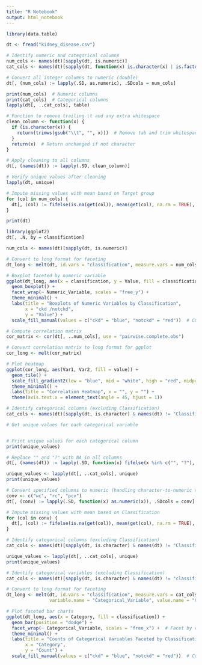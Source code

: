 ---
title: "R Notebook"
output: html_notebook
---
```{r}
library(data.table)

dt <- fread("kidney_disease.csv")

# Identify numeric and categorical columns
num_cols <- names(dt)[sapply(dt, is.numeric)]
cat_cols <- names(dt)[sapply(dt, function(x) is.character(x) | is.factor(x))]

# Convert all integer columns to numeric (double)
dt[, (num_cols) := lapply(.SD, as.numeric), .SDcols = num_cols]

print(num_cols)  # Numeric columns
print(cat_cols)  # Categorical columns
lapply(dt[, ..cat_cols], table)

# Function to remove trailing \t and any extra whitespace
clean_column <- function(x) {
  if (is.character(x)) {
    return(trimws(gsub("\\t", "", x)))  # Remove tab and trim whitespace
  }
  return(x)  # Return unchanged if not character
}

# Apply cleaning to all columns
dt[, (names(dt)) := lapply(.SD, clean_column)]

# Verify unique values after cleaning
lapply(dt, unique)
```

```{r}
# Impute missing values with mean based on Target group
for (col in num_cols) {
  dt[, (col) := fifelse(is.na(get(col)), mean(get(col), na.rm = TRUE), get(col)), by = classification]
}

print(dt)

```

```{r}
library(ggplot2)
dt[, .N, by = classification]

num_cols <- names(dt)[sapply(dt, is.numeric)]

# Convert to long format for faceting
dt_long <- melt(dt, id.vars = "classification", measure.vars = num_cols, variable.name = "Numeric_Variable", value.name = "Value")

# Boxplot faceted by numeric variable
ggplot(dt_long, aes(x = classification, y = Value, fill = classification)) +
  geom_boxplot() +
  facet_wrap(~ Numeric_Variable, scales = "free_y") +
  theme_minimal() +
  labs(title = "Boxplots of Numeric Variables by Classification",
       x = "ckd /notckd",
       y = "Value") +
  scale_fill_manual(values = c("ckd" = "blue", "notckd" = "red"))  # Custom colors (optional)
```
```{r}
# Compute correlation matrix
cor_matrix <- cor(dt[, ..num_cols], use = "pairwise.complete.obs")

# Convert correlation matrix to long format for ggplot
cor_long <- melt(cor_matrix)

# Plot heatmap
ggplot(cor_long, aes(Var1, Var2, fill = value)) +
  geom_tile() +
  scale_fill_gradient2(low = "blue", mid = "white", high = "red", midpoint = 0) +
  theme_minimal() +
  labs(title = "Correlation Heatmap", x = "", y = "") +
  theme(axis.text.x = element_text(angle = 45, hjust = 1))

```
```{r}
# Identify categorical columns (excluding Classification)
cat_cols <- names(dt)[sapply(dt, is.character) & names(dt) != "Classification"]

# Get unique values for each categorical variable


# Print unique values for each categorical column
print(unique_values)

# Replace "" and "?" with NA in all columns
dt[, (names(dt)) := lapply(.SD, function(x) fifelse(x %in% c("", "?"), NA, x))]

unique_values <- lapply(dt[, ..cat_cols], unique)
print(unique_values)
```

```{r}

# Convert specified columns to numeric (handling character-to-numeric conversion)
conv <- c("wc", "rc", "pcv")
dt[, (conv) := lapply(.SD, function(x) as.numeric(x)), .SDcols = conv]

# Impute missing values with mean based on Classification
for (col in conv) {
  dt[, (col) := fifelse(is.na(get(col)), mean(get(col), na.rm = TRUE), get(col)), by = classification]
}

# Identify categorical columns (excluding Classification)
cat_cols <- names(dt)[sapply(dt, is.character) & names(dt) != "Classification"]

unique_values <- lapply(dt[, ..cat_cols], unique)
print(unique_values)
```


```{r}
# Identify categorical variables (excluding Classification)
cat_cols <- names(dt)[sapply(dt, is.character) & names(dt) != "classification"]

# Convert to long format for faceting
dt_long <- melt(dt, id.vars = "classification", measure.vars = cat_cols, 
                variable.name = "Categorical_Variable", value.name = "Category")

# Plot faceted bar charts
ggplot(dt_long, aes(x = Category, fill = classification)) +
  geom_bar(position = "dodge") +
  facet_wrap(~ Categorical_Variable, scales = "free_x") +  # Facet by each categorical variable
  theme_minimal() +
  labs(title = "Counts of Categorical Variables Faceted by Classification",
       x = "Category",
       y = "Count") +
  scale_fill_manual(values = c("ckd" = "blue", "notckd" = "red"))  # Customize colors

```